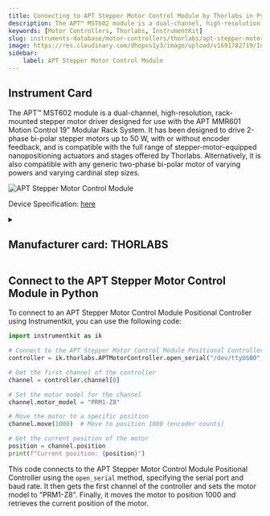 ```yaml
---
title: Connecting to APT Stepper Motor Control Module by Thorlabs in Python
description: The APT™ MST602 module is a dual-channel, high-resolution, rack-mounted stepper motor driver designed for use with the APT MMR601 Motion Control 19" Modular Rack System. It has been designed to drive 2-phase bi-polar stepper motors up to 50 W, with or without encoder feedback, and is compatible with the full range of stepper-motor-equipped nanopositioning actuators and stages offered by Thorlabs. Alternatively, it is also compatible with any generic two-phase bi-polar motor of varying powers and varying cardinal step sizes.
keywords: [Motor Controllers, Thorlabs, InstrumentKit] 
slug: instruments-database/motor-controllers/thorlabs/apt-stepper-motor-control-module 
image: https://res.cloudinary.com/dhopxs1y3/image/upload/v1691782719/Instruments/Positional%20Controller/APT-Stepper-Motor-Control-Module/APT-Stepper-Motor-Control-Module.jpg
sidebar:
    label: APT Stepper Motor Control Module 
---
```



## Instrument Card

The APT™ MST602 module is a dual-channel, high-resolution, rack-mounted stepper motor driver designed for use with the APT MMR601 Motion Control 19" Modular Rack System. It has been designed to drive 2-phase bi-polar stepper motors up to 50 W, with or without encoder feedback, and is compatible with the full range of stepper-motor-equipped nanopositioning actuators and stages offered by Thorlabs. Alternatively, it is also compatible with any generic two-phase bi-polar motor of varying powers and varying cardinal step sizes. 

![APT Stepper Motor Control Module](https://res.cloudinary.com/dhopxs1y3/image/upload/v1691782719/Instruments/Positional%20Controller/APT-Stepper-Motor-Control-Module/APT-Stepper-Motor-Control-Module.jpg)

Device Specification: [here](https://www.thorlabs.com/_sd.cfm?fileName=ETN012478-D02.pdf&partNumber=MST602)

<details style={{ marginTop: "15px"}}>
<summary><h2 style={{display:'inline'}}>Manufacturer card: THORLABS</h2></summary>

![THORLABS](https://res.cloudinary.com/dhopxs1y3/image/upload/v1692126009/Instruments/Vendor%20Logos/Thorlabs.png)

Thorlabs, Inc. is an American privately held optical equipment company headquartered in Newton, New Jersey. The company was founded in 1989 by Alex Cable, who serves as its current president and CEO. As of 2018, Thorlabs has annual sales of approximately $500 million.

- Headquarters: USA
- Yearly Revenue (millions, USD): 550
- Vendor Website: [here](https://www.thorlabs.com/)

</details>


<FeaturedInstrumentVideo category="MOTOR_CONTROLLERS" />

## Connect to the APT Stepper Motor Control Module in Python





<Tabs>

<SectionsCard category="MOTOR_CONTROLLERS" manufacturer="Thorlabs"></SectionsCard>

<TabItem value="InstrumentKit" label="InstrumentKit">

To connect to an APT Stepper Motor Control Module Positional Controller using Instrumentkit, you can use the following code:

```python
import instrumentkit as ik

# Connect to the APT Stepper Motor Control Module Positional Controller
controller = ik.thorlabs.APTMotorController.open_serial("/dev/ttyUSB0", baud=115200)

# Get the first channel of the controller
channel = controller.channel[0]

# Set the motor model for the channel
channel.motor_model = "PRM1-Z8"

# Move the motor to a specific position
channel.move(1000)  # Move to position 1000 (encoder counts)

# Get the current position of the motor
position = channel.position
print(f"Current position: {position}")
```

This code connects to the APT Stepper Motor Control Module Positional Controller using the `open_serial` method, specifying the serial port and baud rate. It then gets the first channel of the controller and sets the motor model to "PRM1-Z8". Finally, it moves the motor to position 1000 and retrieves the current position of the motor.

</TabItem>
</Tabs>